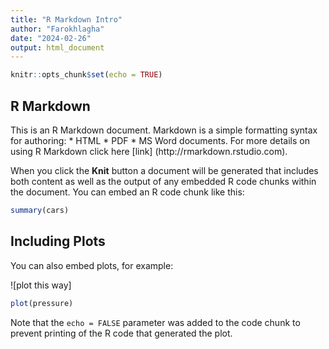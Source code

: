 ```yaml
---
title: "R Markdown Intro"
author: "Farokhlagha"
date: "2024-02-26"
output: html_document
---
```


```r
knitr::opts_chunk$set(echo = TRUE)
```

## R Markdown

This is an R Markdown document. Markdown is a simple formatting syntax for authoring:
* HTML
* PDF
* MS Word documents. 
For more details on using R Markdown click here [link] (http://rmarkdown.rstudio.com).

When you click the **Knit** button a document will be generated that includes both content as well as the output of any embedded R code chunks within the document. You can embed an R code chunk like this:

```r
summary(cars)
```

## Including Plots

You can also embed plots, for example:

![plot this way]

```r
plot(pressure)
```

Note that the `echo = FALSE` parameter was added to the code chunk to prevent printing of the R code that generated the plot.
